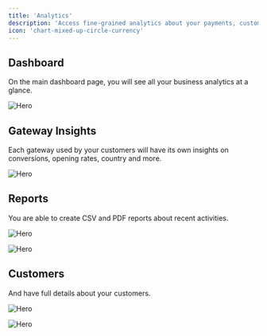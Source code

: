 ```yaml
---
title: 'Analytics'
description: 'Access fine-grained analytics about your payments, customers, gateways and everything else Sellix-related'
icon: 'chart-mixed-up-circle-currency'
---
```


## Dashboard

On the main dashboard page, you will see all your business analytics at a glance.

<img
  className="block"
  src="/images/analytics/dashboard.png"
  alt="Hero"
/>

## Gateway Insights

Each gateway used by your customers will have its own insights on conversions, opening rates, country and more.

<img
  className="block"
  src="/images/analytics/gateway-insights.png"
  alt="Hero"
/>

## Reports

You are able to create CSV and PDF reports about recent activities.

<img
  className="block"
  src="/images/analytics/new-report.png"
  alt="Hero"
/>

<img
  className="block"
  src="/images/analytics/all-reports.png"
  alt="Hero"
/>

## Customers

And have full details about your customers.

<img
  className="block"
  src="/images/analytics/customers.png"
  alt="Hero"
/>

<img
  className="block"
  src="/images/analytics/customer.png"
  alt="Hero"
/>